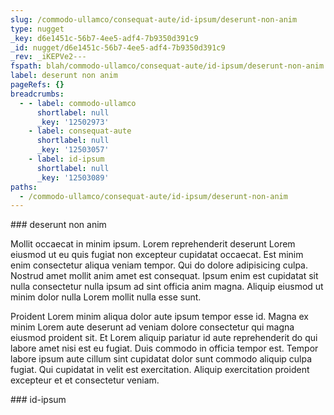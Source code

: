 ```yaml
---
slug: /commodo-ullamco/consequat-aute/id-ipsum/deserunt-non-anim
type: nugget
_key: d6e1451c-56b7-4ee5-adf4-7b9350d391c9
_id: nugget/d6e1451c-56b7-4ee5-adf4-7b9350d391c9
_rev: _iKEPVe2---
fspath: blah/commodo-ullamco/consequat-aute/id-ipsum/deserunt-non-anim.md
label: deserunt non anim
pageRefs: {}
breadcrumbs:
  - - label: commodo-ullamco
      shortlabel: null
      _key: '12502973'
    - label: consequat-aute
      shortlabel: null
      _key: '12503057'
    - label: id-ipsum
      shortlabel: null
      _key: '12503089'
paths:
  - /commodo-ullamco/consequat-aute/id-ipsum/deserunt-non-anim
---
```


<NuggetArea>
<Nugget slug="/commodo-ullamco/consequat-aute/id-ipsum/deserunt-non-anim" type="nugget" _key="d6e1451c-56b7-4ee5-adf4-7b9350d391c9" _id="nugget/d6e1451c-56b7-4ee5-adf4-7b9350d391c9" _rev="_iKEPVe2---" fspath="blah/commodo-ullamco/consequat-aute/id-ipsum/deserunt-non-anim.md" label="deserunt non anim" paths="/commodo-ullamco/consequat-aute/id-ipsum/deserunt-non-anim">
<NuggetBody>
### deserunt non anim

Mollit occaecat in minim ipsum. Lorem reprehenderit deserunt Lorem eiusmod ut eu quis fugiat non excepteur cupidatat occaecat. Est minim enim consectetur aliqua veniam tempor. Qui do dolore adipisicing culpa. Nostrud amet mollit anim amet est consequat. Ipsum enim est cupidatat sit nulla consectetur nulla ipsum ad sint officia anim magna. Aliquip eiusmod ut minim dolor nulla Lorem mollit nulla esse sunt.

Proident Lorem minim aliqua dolor aute ipsum tempor esse id. Magna ex minim Lorem aute deserunt ad veniam dolore consectetur qui magna eiusmod proident sit. Et Lorem aliquip pariatur id aute reprehenderit do qui labore amet nisi est eu fugiat. Duis commodo in officia tempor est. Tempor labore ipsum aute cillum sint cupidatat dolor sunt commodo aliquip culpa fugiat. Qui cupidatat in velit est exercitation. Aliquip exercitation proident excepteur et et consectetur veniam.

</NuggetBody>
<Breadcrumbs>
<Crumbs>
<Crumb _key="12502973" label="commodo-ullamco" /><Crumb _key="12503057" label="consequat-aute" /><Crumb _key="12503089" label="id-ipsum" />
</Crumbs>
</Breadcrumbs>
</Nugget>

<NuggetsInbound>
</NuggetsInbound>
<NuggetsOutbound>
</NuggetsOutbound>
</NuggetArea>
<PassagesInbound>
<Passage direction="inbound" type="passage" _key="12503089" _id="passage/12503089" _rev="_iKEPVey--_" label="id-ipsum" passage="id-ipsum" fspath="blah/commodo-ullamco/consequat-aute/id-ipsum" paths="/commodo-ullamco/consequat-aute/id-ipsum" slug="/commodo-ullamco/consequat-aute/id-ipsum">
<NuggetBody>
### id-ipsum

</NuggetBody>
<Breadcrumbs>
<Crumbs>
<Crumb _key="12502973" label="commodo-ullamco" /><Crumb _key="12503057" label="consequat-aute" />
</Crumbs>
</Breadcrumbs>
</Passage>

</PassagesInbound>
<PassagesOutbound>
</PassagesOutbound>